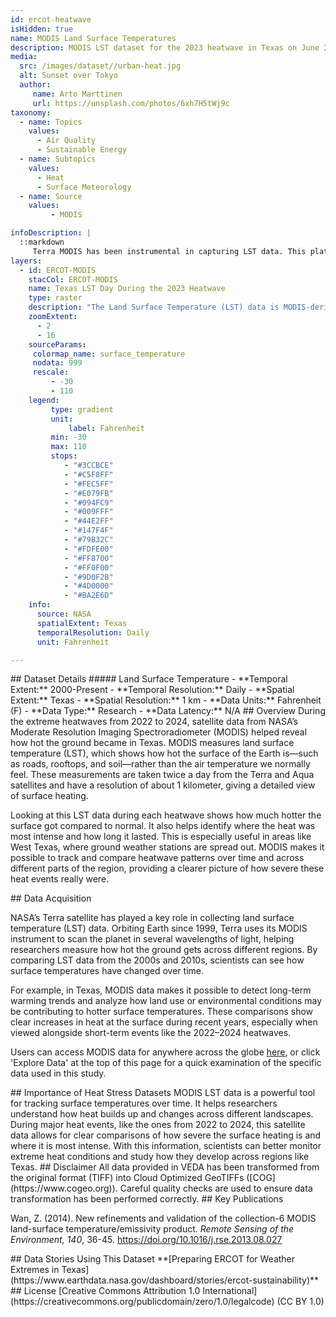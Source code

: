 ---
id: ercot-heatwave
isHidden: true
name: MODIS Land Surface Temperatures
description: MODIS LST dataset for the 2023 heatwave in Texas on June 23, 2023.
media:
  src: /images/dataset//urban-heat.jpg
  alt: Sunset over Tokyo
  author:
     name: Arto Marttinen
     url: https://unsplash.com/photos/6xh7H5tWj9c
taxonomy:
  - name: Topics
    values:
      - Air Quality
      - Sustainable Energy
  - name: Subtopics
    values:
      - Heat
      - Surface Meteorology
  - name: Source
    values:
         - MODIS

infoDescription: |
  ::markdown
     Terra MODIS has been instrumental in capturing LST data. This platform, orbiting Earth, scans our planet in multiple spectral bands, allowing for a detailed analysis of LST values. 
layers:
  - id: ERCOT-MODIS
    stacCol: ERCOT-MODIS
    name: Texas LST Day During the 2023 Heatwave
    type: raster
    description: "The Land Surface Temperature (LST) data is MODIS-derived daily data, measured at 1 km spatial resolution."
    zoomExtent:
      - 2
      - 16
    sourceParams:
     colormap_name: surface_temperature    
     nodata: 999
     rescale:
         - -30
         - 110
    legend:
         type: gradient
         unit:
             label: Fahrenheit
         min: -30
         max: 110
         stops: 
            - "#3CCBCE"
            - "#C5F8FF"   
            - "#FEC5FF"   
            - "#E079FB"   
            - "#094FC9"   
            - "#009FFF"   
            - "#44E2FF"  
            - "#147F4F"   
            - "#79B32C"   
            - "#FDFE00"   
            - "#FF8700"   
            - "#FF0F00"   
            - "#9D0F2B"   
            - "#4D0000"   
            - "#BA2E6D" 
    info:
      source: NASA
      spatialExtent: Texas
      temporalResolution: Daily
      unit: Fahrenheit

---
<Block>
  <Prose>
  ## Dataset Details
  ##### Land Surface Temperature 
  - **Temporal Extent:** 2000-Present
  - **Temporal Resolution:** Daily
  - **Spatial Extent:** Texas
  - **Spatial Resolution:** 1 km
  - **Data Units:** Fahrenheit (F) 
  - **Data Type:** Research
  - **Data Latency:** N/A
  </Prose>
</Block>

<Block>
  <Prose> 
  ## Overview
  During the extreme heatwaves from 2022 to 2024, satellite data from NASA’s Moderate Resolution Imaging Spectroradiometer (MODIS) helped reveal how hot the ground became in Texas. MODIS measures land surface temperature (LST), which shows how hot the surface of the Earth is—such as roads, rooftops, and soil—rather than the air temperature we normally feel. These measurements are taken twice a day from the Terra and Aqua satellites and have a resolution of about 1 kilometer, giving a detailed view of surface heating.
 
  Looking at this LST data during each heatwave shows how much hotter the surface got compared to normal. It also helps identify where the heat was most intense and how long it lasted. This is especially useful in areas like West Texas, where ground weather stations are spread out. MODIS makes it possible to track and compare heatwave patterns over time and across different parts of the region, providing a clearer picture of how severe these heat events really were.
  </Prose>
</Block>

<Block>
  <Prose>
  ## Data Acquisition

  NASA’s Terra satellite has played a key role in collecting land surface temperature (LST) data. Orbiting Earth since 1999, Terra uses its MODIS instrument to scan the planet in several wavelengths of light, helping researchers measure how hot the ground gets across different regions. By comparing LST data from the 2000s and 2010s, scientists can see how surface temperatures have changed over time.

  For example, in Texas, MODIS data makes it possible to detect long-term warming trends and analyze how land use or environmental conditions may be contributing to hotter surface temperatures. These comparisons show clear increases in heat at the surface during recent years, especially when viewed alongside short-term events like the 2022–2024 heatwaves.

  Users can access MODIS data for anywhere across the globe [here](https://modis.gsfc.nasa.gov/data/), or click 'Explore Data' at the top of this page for a quick examination of the specific data used in this study.
  </Prose>
</Block>

<Block>
  <Prose>
  ## Importance of Heat Stress Datasets
  MODIS LST data is a powerful tool for tracking surface temperatures over time. It helps researchers understand how heat builds up and changes across different landscapes. During major heat events, like the ones from 2022 to 2024, this satellite data allows for clear comparisons of how severe the surface heating is and where it is most intense. With this information, scientists can better monitor extreme heat conditions and study how they develop across regions like Texas.
  </Prose>
</Block>

<Block>
  <Prose>
  ## Disclaimer
  All data provided in VEDA has been transformed from the original format (TIFF) into Cloud Optimized GeoTIFFs ([COG](https://www.cogeo.org)). Careful quality checks are used to ensure data transformation has been performed correctly.  
  </Prose>
</Block>

<Block>
  <Prose>
  ## Key Publications

  Wan, Z. (2014). New refinements and validation of the collection-6 MODIS land-surface temperature/emissivity product. *Remote Sensing of the Environment, 140*, 36-45. https://doi.org/10.1016/j.rse.2013.08.027

  </Prose>
</Block>

<Block>
  <Prose>
  ## Data Stories Using This Dataset
  **[Preparing ERCOT for Weather Extremes in Texas](https://www.earthdata.nasa.gov/dashboard/stories/ercot-sustainability)**
  </Prose>
</Block>

<Block>
  <Prose>
  ## License
  [Creative Commons Attribution 1.0 International](https://creativecommons.org/publicdomain/zero/1.0/legalcode) (CC BY 1.0)

  </Prose>
</Block>